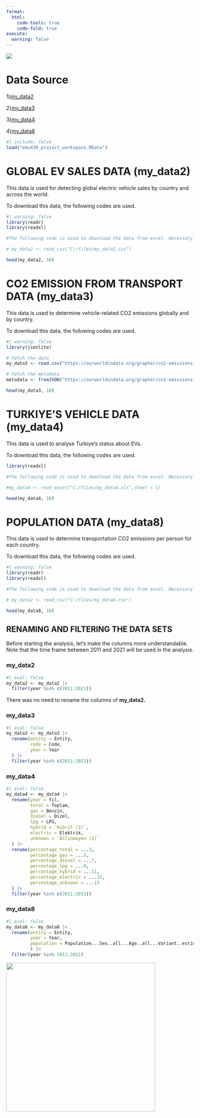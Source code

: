 ```yaml
---
format:
  html:
    code-tools: true
    code-fold: true
execute:
  warning: false
---
```


![](docs/batman-thinking.gif){fig-align="center" width="%20"}

# Data Source

1)[my_data2](https://www.kaggle.com/datasets/fathyfathysahlool/electric-vehicles-cars-2011-2024)

2)[my_data3](https://ourworldindata.org/grapher/co2-emissions-transport?time=latest)

3)[my_data4](https://data.tuik.gov.tr/Bulten/Index?p=Motorlu-Kara-Tasitlari-Ekim-2024-53461)

4)[my_data8](https://ourworldindata.org/population-growth)

```r
#| include: false
load("emu430_project_workspace.RData")
```

# GLOBAL EV SALES DATA (my_data2)

This data is used for detecting global electric vehicle sales by country and across the world.

To download this data, the following codes are used.

```r
#| warning: false
library(readr)
library(readxl)

#The following code is used to download the data from excel. Necessary adaptions must be made according to your local computer.

# my_data2 <- read_csv("C:/files/my_data2.csv")

head(my_data2, 10)
```

# CO2 EMISSION FROM TRANSPORT DATA (my_data3)

This data is used to determine vehicle-related CO2 emissions globally and by country.

To download this data, the following codes are used.

```r
#| warning: false
library(jsonlite)

# Fetch the data
my_data3 <- read.csv("https://ourworldindata.org/grapher/co2-emissions-transport.csv?v=1&csvType=full&useColumnShortNames=true")

# Fetch the metadata
metadata <- fromJSON("https://ourworldindata.org/grapher/co2-emissions-transport.metadata.json?v=1&csvType=full&useColumnShortNames=true")

head(my_data3, 10)
```

# TURKIYE'S VEHICLE DATA (my_data4)

This data is used to analyse Turkiye's status about EVs.

To download this data, the following codes are used.

```r
library(readxl)

#The following code is used to download the data from excel. Necessary adaptions must be made according to your local computer. 

#my_data4 <- read_excel("C:/files/my_data4.xls",sheet = 1)

head(my_data4, 10)
```

# POPULATION DATA (my_data8)

This data is used to determine transportation CO2 emissions per person for each country.

To download this data, the following codes are used.

```r
#| warning: false
library(readr)
library(readxl)

#The following code is used to download the data from excel. Necessary adaptions must be made according to your local computer.

# my_data2 <- read_csv("C:/files/my_data8.csv")

head(my_data8, 10)
```

## RENAMING AND FILTERING THE DATA SETS

Before starting the analysis, let's make the columns more understandable. Note that the time frame between 2011 and 2021 will be used in the analysis.

### my_data2

```r
#| eval: false
my_data2 <- my_data2 |>
  filter(year %in% c(2011:2021))
```

There was no need to rename the columns of **my_data2.**

### my_data3

```r
#| eval: false
my_data3 <- my_data3 |>
  rename(entity = Entity,
         code = Code,
         year = Year
  ) |>
  filter(year %in% c(2011:2021))
```

### my_data4

```r
#| eval: false
my_data4 <- my_data4 |>
  rename(year = Yıl,
         total = Toplam,
         gas = Benzin,
         diesel = Dizel,
         lpg = LPG,
         hybrid = `Hibrit (2)`,
         electric = Elektrik,
         unknown = `Bilinmeyen (3)`
  ) |>
  rename(percentage_total = ...3,
         percentage_gas = ...5,
         percentage_diesel = ...7,
         percentage_lpg = ...9,
         percentage_hybrid = ...11,
         percentage_electric = ...13,
         percentage_unknown = ...15
  ) |>
  filter(year %in% c(2011:2021))
```

### my_data8

```r
#| eval: false
my_data8 <- my_data8 |>
  rename(entity = Entity,
         year = Year,
         population = Population...Sex..all...Age..all...Variant..estimates
         ) |>
  filter(year %in% 2011:2021)
```

![](docs/date-everywhere-data.gif){fig-align="center" width="400"}
